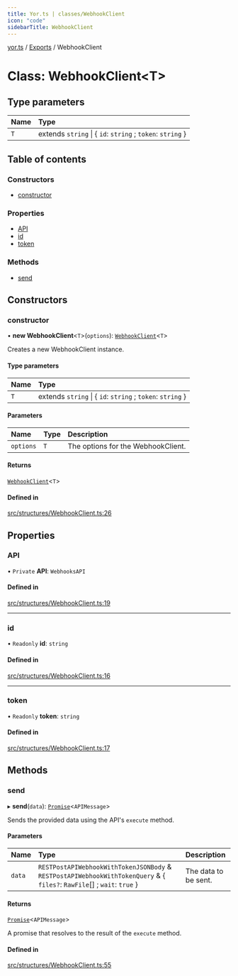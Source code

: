 ```yaml
---
title: Yor.ts | classes/WebhookClient
icon: "code"
sidebarTitle: WebhookClient
---
```

[yor.ts](../README) / [Exports](../modules) / WebhookClient

# Class: WebhookClient\<T\>

## Type parameters

| Name | Type |
| :------ | :------ |
| `T` | extends `string` \| \{ `id`: `string` ; `token`: `string`  } |

## Table of contents

### Constructors

- [constructor](WebhookClient#constructor)

### Properties

- [API](WebhookClient#api)
- [id](WebhookClient#id)
- [token](WebhookClient#token)

### Methods

- [send](WebhookClient#send)

## Constructors

### constructor

• **new WebhookClient**\<`T`\>(`options`): [`WebhookClient`](WebhookClient)\<`T`\>

Creates a new WebhookClient instance.

#### Type parameters

| Name | Type |
| :------ | :------ |
| `T` | extends `string` \| \{ `id`: `string` ; `token`: `string`  } |

#### Parameters

| Name | Type | Description |
| :------ | :------ | :------ |
| `options` | `T` | The options for the WebhookClient. |

#### Returns

[`WebhookClient`](WebhookClient)\<`T`\>

#### Defined in

[src/structures/WebhookClient.ts:26](https://github.com/OreOreki/interactions.ts/blob/17758ff/src/structures/WebhookClient.ts#L26)

## Properties

### API

• `Private` **API**: `WebhooksAPI`

#### Defined in

[src/structures/WebhookClient.ts:19](https://github.com/OreOreki/interactions.ts/blob/17758ff/src/structures/WebhookClient.ts#L19)

___

### id

• `Readonly` **id**: `string`

#### Defined in

[src/structures/WebhookClient.ts:16](https://github.com/OreOreki/interactions.ts/blob/17758ff/src/structures/WebhookClient.ts#L16)

___

### token

• `Readonly` **token**: `string`

#### Defined in

[src/structures/WebhookClient.ts:17](https://github.com/OreOreki/interactions.ts/blob/17758ff/src/structures/WebhookClient.ts#L17)

## Methods

### send

▸ **send**(`data`): [`Promise`]( https://developer.mozilla.org/docs/Web/JavaScript/Reference/Global_Objects/Promise )\<`APIMessage`\>

Sends the provided data using the API's `execute` method.

#### Parameters

| Name | Type | Description |
| :------ | :------ | :------ |
| `data` | `RESTPostAPIWebhookWithTokenJSONBody` & `RESTPostAPIWebhookWithTokenQuery` & \{ `files?`: `RawFile`[] ; `wait`: ``true``  } | The data to be sent. |

#### Returns

[`Promise`]( https://developer.mozilla.org/docs/Web/JavaScript/Reference/Global_Objects/Promise )\<`APIMessage`\>

A promise that resolves to the result of the `execute` method.

#### Defined in

[src/structures/WebhookClient.ts:55](https://github.com/OreOreki/interactions.ts/blob/17758ff/src/structures/WebhookClient.ts#L55)
